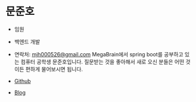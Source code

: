 # 문준호

- 임원
- 백엔드 개발
- 연락처: mjh000526@gmail.com
MegaBrain에서 spring boot를 공부하고 있는 컴퓨터 공학생 문준호입니다. 질문받는 것을 좋아해서 새로 오신 분들은 어떤 것이든 편하게 물어보시면 됩니다.


- [Github](https://github.com/mjh000526)
- [Blog](https://dev-moon00.tistory.com/)